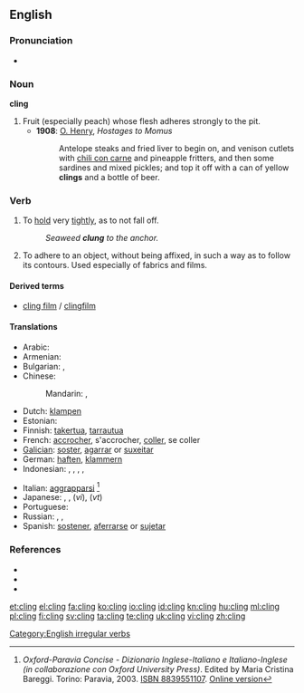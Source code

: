 ==English==

===Pronunciation===
* {{IPA|/'klɪŋ/}}
*: {{rhymes|ɪŋ}}

===Noun===
'''cling'''

# Fruit (especially peach) whose flesh adheres strongly to the pit.
#* '''1908''': [[w:O. Henry|O. Henry]], ''Hostages to Momus''
#*: Antelope steaks and fried liver to begin on, and venison cutlets with [[chili con carne]] and pineapple fritters, and then some sardines and mixed pickles; and top it off with a can of yellow '''clings''' and a bottle of beer.

===Verb===
{{en-verb|clings|clinging|clung}}

# To [[hold]] very [[tight]]ly, as to not fall off.
#: ''Seaweed '''clung''' to the anchor.''
# To adhere to an object, without being affixed, in such a way as to follow its contours. Used especially of fabrics and films.

====Derived terms====
* [[cling film]] / [[clingfilm]]

====Translations====
{{trans-top}}
* Arabic: {{t|ar|تمسك|tr=tamassaka}}
* Armenian: {{t|hy|կառչել|tr=kaṙčel|sc=Armn}}
* Bulgarian: {{t|bg|прилепвам}},  {{t|bg|придържам се о}}
* Chinese:
*: Mandarin: {{t|cmn|粘住|tr=niánzhù|sc=Hani}},  {{t|cmn|依附|tr=yīfù|sc=Hani}}
* Dutch: [[klampen]]
* Estonian: {{t-|et|liibuma}}
* Finnish: [[takertua]], [[tarrautua]]
* French: [[accrocher]], s'accrocher, [[coller]], se coller
* [[Galician]]: [[soster]], [[agarrar]] or [[suxeitar]]
* German: [[haften]], [[klammern]]
* Indonesian: {{t-|id|sangkut|alt=menyangkut|xs=Indonesian}}, {{t-|id|sangkut|alt=menyangkutkan|xs=Indonesian}}, {{t-|id|gantung|alt=bergantung|xs=Indonesian}}, {{t-|id|gantung|alt=menggantung|xs=Indonesian}}, {{t-|id|gantung|alt=menggantungkan|xs=Indonesian}}
{{trans-mid}}
* Italian: [[aggrapparsi]] <ref>''Oxford-Paravia Concise - Dizionario Inglese-Italiano e Italiano-Inglese (in collaborazione con Oxford University Press)''. Edited by Maria Cristina Bareggi. Torino: Paravia, 2003. [[W:Wikipedia:book sources| ISBN 8839551107]]. [http://www.oxfordparavia.it/ Online version]</ref>
* Japanese: {{t+|ja|掛ける}},  {{t+|ja|かける|tr=kakeru}},  {{t|ja|ぶら下がる|tr=ぶらさがる, burasagaru}} (''vi''),  {{t|ja|ぶら下げる|tr=ぶらさげる, burasageru}} (''vt'')
* Portuguese: {{t+|pt|agarrar}}
* Russian: {{t|ru|льнуть|tr=l'nut'}}, {{t|ru|прилипать|tr=prilipát'}}, {{t|ru|цепляться|tr=ceplját'sja}}
* Spanish: [[sostener]], [[aferrarse]] or [[sujetar]]
{{trans-bottom}}

===References===
* {{R:Century 1911}}
* {{R:Webster 1913}}
* <references/>

[[Category:English irregular verbs]]

[[et:cling]]
[[el:cling]]
[[fa:cling]]
[[ko:cling]]
[[io:cling]]
[[id:cling]]
[[kn:cling]]
[[hu:cling]]
[[ml:cling]]
[[pl:cling]]
[[fi:cling]]
[[sv:cling]]
[[ta:cling]]
[[te:cling]]
[[uk:cling]]
[[vi:cling]]
[[zh:cling]]